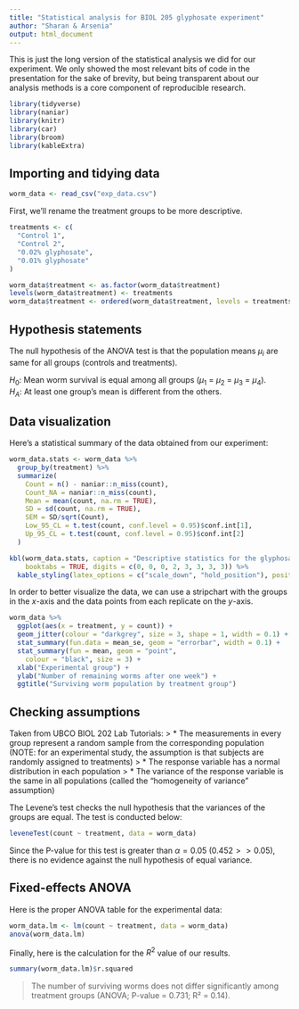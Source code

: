 ```yaml
---
title: "Statistical analysis for BIOL 205 glyphosate experiment"
author: "Sharan & Arsenia"
output: html_document
---
```


This is just the long version of the statistical analysis we did for our experiment. We only showed the most relevant bits of code in the presentation for the sake of brevity, but being transparent about our analysis methods is a core component of reproducible research.

```r
library(tidyverse)
library(naniar)
library(knitr)
library(car)
library(broom)
library(kableExtra)
```

## Importing and tidying data

```r
worm_data <- read_csv("exp_data.csv")
```

First, we'll rename the treatment groups to be more descriptive.

```r
treatments <- c(
  "Control 1",
  "Control 2",
  "0.02% glyphosate",
  "0.01% glyphosate"
)

worm_data$treatment <- as.factor(worm_data$treatment)
levels(worm_data$treatment) <- treatments
worm_data$treatment <- ordered(worm_data$treatment, levels = treatments)
```

## Hypothesis statements

The null hypothesis of the ANOVA test is that the population means $\mu_i$ are same for all groups (controls and treatments).

$H_0$: Mean worm survival is equal among all groups ($\mu_1$ = $\mu_2$ = $\mu_3$ = $\mu_4$).  
$H_A$: At least one group's mean is different from the others.

## Data visualization

Here's a statistical summary of the data obtained from our experiment:

```r
worm_data.stats <- worm_data %>%
  group_by(treatment) %>%
  summarize(
    Count = n() - naniar::n_miss(count),
    Count_NA = naniar::n_miss(count),
    Mean = mean(count, na.rm = TRUE),
    SD = sd(count, na.rm = TRUE),
    SEM = SD/sqrt(Count),
    Low_95_CL = t.test(count, conf.level = 0.95)$conf.int[1],
    Up_95_CL = t.test(count, conf.level = 0.95)$conf.int[2]
  )

kbl(worm_data.stats, caption = "Descriptive statistics for the glyphosate experiment data", 
    booktabs = TRUE, digits = c(0, 0, 0, 2, 3, 3, 3, 3)) %>% 
  kable_styling(latex_options = c("scale_down", "hold_position"), position = "center")
```

In order to better visualize the data, we can use a stripchart with the groups in the $x$-axis and the data points from each replicate on the $y$-axis.

```r
worm_data %>%
  ggplot(aes(x = treatment, y = count)) +
  geom_jitter(colour = "darkgrey", size = 3, shape = 1, width = 0.1) +
  stat_summary(fun.data = mean_se, geom = "errorbar", width = 0.1) +
  stat_summary(fun = mean, geom = "point",
    colour = "black", size = 3) +
  xlab("Experimental group") +
  ylab("Number of remaining worms after one week") +
  ggtitle("Surviving worm population by treatment group")
```

## Checking assumptions

Taken from UBCO BIOL 202 Lab Tutorials:
> * The measurements in every group represent a random sample from the corresponding population (NOTE: for an experimental study, the assumption is that subjects are randomly assigned to treatments)
> * The response variable has a normal distribution in each population
> * The variance of the response variable is the same in all populations (called the “homogeneity of variance” assumption)

The Levene's test checks the null hypothesis that the variances of the groups are equal. The test is conducted below:

```r
leveneTest(count ~ treatment, data = worm_data)
```

Since the P-value for this test is greater than $\alpha = 0.05$ ($0.452 >> 0.05$), there is no evidence against the null hypothesis of equal variance.

## Fixed-effects ANOVA

Here is the proper ANOVA table for the experimental data:

```r
worm_data.lm <- lm(count ~ treatment, data = worm_data)
anova(worm_data.lm)
```

Finally, here is the calculation for the $R^2$ value of our results.

```r
summary(worm_data.lm)$r.squared
```

> The number of surviving worms does not differ significantly among treatment groups (ANOVA; P-value = 0.731; R² = 0.14).
